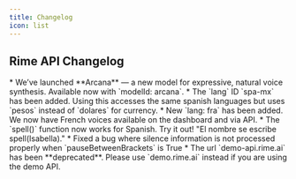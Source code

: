 ```yaml
---
title: Changelog
icon: list
---
```


## Rime API Changelog

<Update label="2025-04-23">
 * We’ve launched **Arcana** — a new model for expressive, natural voice synthesis. Available now with `modelId: arcana`.
</Update>

<Update label="2025-03-28">
 * The `lang` ID `spa-mx` has been added. Using this accesses the same spanish languages but uses `pesos` instead of `dolares` for currency. 
 * New `lang: fra` has been added. We now have French voices available on the dashboard and via API.
</Update>

<Update label="2025-03-26">
  * The `spell()` function now works for Spanish. Try it out! "El nombre se escribe spell(Isabella)."
  * Fixed a bug where silence information is not processed properly when `pauseBetweenBrackets` is True
  * The url `demo-api.rime.ai` has been **deprecated**. Please use `demo.rime.ai` instead if you are using the demo API.
</Update>

